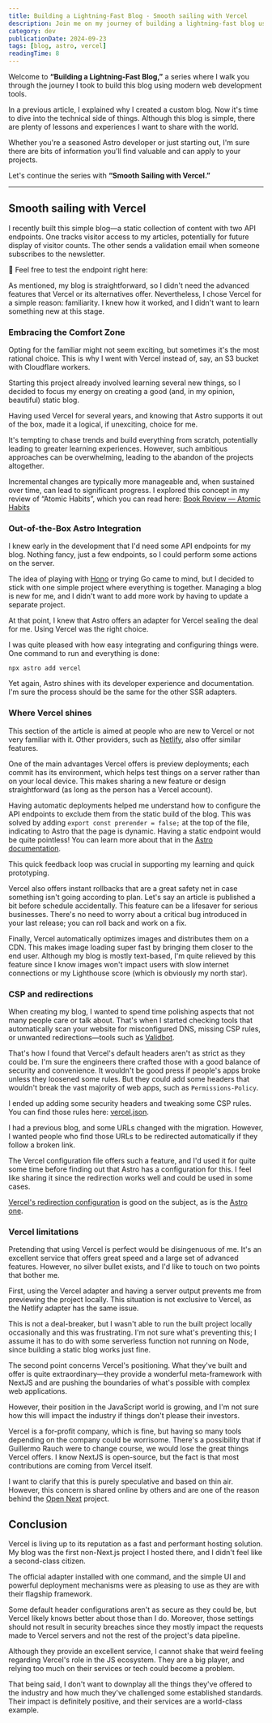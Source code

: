 ```yaml
---
title: Building a Lightning-Fast Blog - Smooth sailing with Vercel
description: Join me on my journey of building a lightning-fast blog using Astro and Vercel. Discover insights, benefits, and challenges of leveraging modern web development tools
category: dev
publicationDate: 2024-09-23
tags: [blog, astro, vercel]
readingTime: 8
---
```



Welcome to **“Building a Lightning-Fast Blog,”** a series where I walk you through the journey I took to build this blog using modern web development tools.

In a previous article, I explained why I created a custom blog. Now it's time to dive into the technical side of things. Although this blog is simple, there are plenty of lessons and experiences I want to share with the world.

Whether you're a seasoned Astro developer or just starting out, I'm sure there are bits of information you'll find valuable and can apply to your projects.

Let's continue the series with **“Smooth Sailing with Vercel.”**

---

## Smooth sailing with Vercel

I recently built this simple blog—a static collection of content with two API endpoints. One tracks visitor access to my articles, potentially for future display of visitor counts. The other sends a validation email when someone subscribes to the newsletter.

🦆 Feel free to test the endpoint right here:

<InlineNewsletter />

As mentioned, my blog is straightforward, so I didn't need the advanced features that Vercel or its alternatives offer. Nevertheless, I chose Vercel for a simple reason: familiarity. I knew how it worked, and I didn't want to learn something new at this stage.

### Embracing the Comfort Zone

Opting for the familiar might not seem exciting, but sometimes it's the most rational choice. This is why I went with Vercel instead of, say, an S3 bucket with Cloudflare workers.

Starting this project already involved learning several new things, so I decided to focus my energy on creating a good (and, in my opinion, beautiful) static blog.

Having used Vercel for several years, and knowing that Astro supports it out of the box, made it a logical, if unexciting, choice for me.

It's tempting to chase trends and build everything from scratch, potentially leading to greater learning experiences. However, such ambitious approaches can be overwhelming, leading to the abandon of the projects altogether.

Incremental changes are typically more manageable and, when sustained over time, can lead to significant progress. I explored this concept in my review of “Atomic Habits”, which you can read here: [Book Review — Atomic Habits](https://flavienbonvin.com/articles/atomic-habits)

### Out-of-the-Box Astro Integration

I knew early in the development that I'd need some API endpoints for my blog. Nothing fancy, just a few endpoints, so I could perform some actions on the server.

The idea of playing with [Hono](https://hono.dev/) or trying Go came to mind, but I decided to stick with one simple project where everything is together. Managing a blog is new for me, and I didn't want to add more work by having to update a separate project.

At that point, I knew that Astro offers an adapter for Vercel sealing the deal for me. Using Vercel was the right choice.

I was quite pleased with how easy integrating and configuring things were. One command to run and everything is done:

```
npx astro add vercel
```

Yet again, Astro shines with its developer experience and documentation. I'm sure the process should be the same for the other SSR adapters.

### Where Vercel shines

This section of the article is aimed at people who are new to Vercel or not very familiar with it. Other providers, such as [Netlify](https://www.netlify.com/), also offer similar features.

One of the main advantages Vercel offers is preview deployments; each commit has its environment, which helps test things on a server rather than on your local device. This makes sharing a new feature or design straightforward (as long as the person has a Vercel account).

Having automatic deployments helped me understand how to configure the API endpoints to exclude them from the static build of the blog. This was solved by adding `export const prerender = false;` at the top of the file, indicating to Astro that the page is dynamic. Having a static endpoint would be quite pointless! You can learn more about that in the [Astro documentation](https://docs.astro.build/en/guides/server-side-rendering/#opting-out-of-pre-rendering-in-hybrid-mode).

This quick feedback loop was crucial in supporting my learning and quick prototyping.

Vercel also offers instant rollbacks that are a great safety net in case something isn't going according to plan. Let's say an article is published a bit before schedule accidentally. This feature can be a lifesaver for serious businesses. There's no need to worry about a critical bug introduced in your last release; you can roll back and work on a fix.

Finally, Vercel automatically optimizes images and distributes them on a CDN. This makes image loading super fast by bringing them closer to the end user. Although my blog is mostly text-based, I'm quite relieved by this feature since I know images won't impact users with slow internet connections or my Lighthouse score (which is obviously my north star).

### CSP and redirections

When creating my blog, I wanted to spend time polishing aspects that not many people care or talk about. That's when I started checking tools that automatically scan your website for misconfigured DNS, missing CSP rules, or unwanted redirections—tools such as [Validbot](https://www.validbot.com/).

That's how I found that Vercel's default headers aren't as strict as they could be. I'm sure the engineers there crafted those with a good balance of security and convenience. It wouldn't be good press if people's apps broke unless they loosened some rules. But they could add some headers that wouldn't break the vast majority of web apps, such as `Permissions-Policy`.

I ended up adding some security headers and tweaking some CSP rules. You can find those rules here: [vercel.json](https://github.com/flavienbonvin/flavien-bonvin/blob/main/vercel.json).

I had a previous blog, and some URLs changed with the migration. However, I wanted people who find those URLs to be redirected automatically if they follow a broken link.

The Vercel configuration file offers such a feature, and I'd used it for quite some time before finding out that Astro has a configuration for this. I feel like sharing it since the redirection works well and could be used in some cases.

[Vercel's redirection configuration](https://vercel.com/docs/edge-network/redirects#configuration-redirects) is good on the subject, as is the [Astro one](https://docs.astro.build/en/guides/routing/#configured-redirects).

<InlineNewsletter />

### Vercel limitations

Pretending that using Vercel is perfect would be disingenuous of me. It's an excellent service that offers great speed and a large set of advanced features. However, no silver bullet exists, and I'd like to touch on two points that bother me.

First, using the Vercel adapter and having a server output prevents me from previewing the project locally. This situation is not exclusive to Vercel, as the Netlify adapter has the same issue.

This is not a deal-breaker, but I wasn't able to run the built project locally occasionally and this was frustrating. I'm not sure what's preventing this; I assume it has to do with some serverless function not running on Node, since building a static blog works just fine.

The second point concerns Vercel's positioning. What they've built and offer is quite extraordinary—they provide a wonderful meta-framework with NextJS and are pushing the boundaries of what's possible with complex web applications.

However, their position in the JavaScript world is growing, and I'm not sure how this will impact the industry if things don't please their investors.

Vercel is a for-profit company, which is fine, but having so many tools depending on the company could be worrisome. There's a possibility that if Guillermo Rauch were to change course, we would lose the great things Vercel offers. I know NextJS is open-source, but the fact is that most contributions are coming from Vercel itself.

I want to clarify that this is purely speculative and based on thin air. However, this concern is shared online by others and are one of the reason behind the [Open Next](https://open-next.js.org/) project.

## Conclusion

Vercel is living up to its reputation as a fast and performant hosting solution. My blog was the first non-Next.js project I hosted there, and I didn't feel like a second-class citizen.

The official adapter installed with one command, and the simple UI and powerful deployment mechanisms were as pleasing to use as they are with their flagship framework.

Some default header configurations aren't as secure as they could be, but Vercel likely knows better about those than I do. Moreover, those settings should not result in security breaches since they mostly impact the requests made to Vercel servers and not the rest of the project's data pipeline.

Although they provide an excellent service, I cannot shake that weird feeling regarding Vercel's role in the JS ecosystem. They are a big player, and relying too much on their services or tech could become a problem.

That being said, I don't want to downplay all the things they've offered to the industry and how much they've challenged some established standards. Their impact is definitely positive, and their services are a world-class example.
